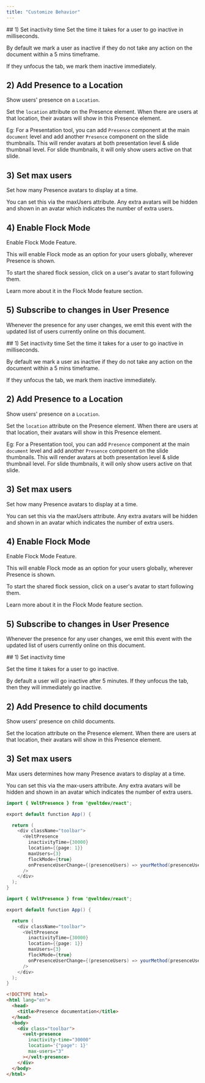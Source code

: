 ```yaml
---
title: "Customize Behavior"
---
```


<Tabs>
  <Tab title="React">
## 1) Set inactivity time
Set the time it takes for a user to go inactive in milliseconds.

By default we mark a user as inactive if they do not take any action on the document within a 5 mins timeframe.

If they unfocus the tab, we mark them inactive immediately.

## 2) Add Presence to a Location

Show users' presence on a `Location`.

Set the `location` attribute on the Presence element. When there are users at that location, their avatars will show in this Presence element.

Eg: For a Presentation tool, you can add `Presence` component at the main `document` level and add another `Presence` component on the slide thumbnails. This will render avatars at both presentation level & slide thumbnail level. For slide thumbnails, it will only show users active on that slide.

## 3) Set max users

Set how many Presence avatars to display at a time.

You can set this via the maxUsers attribute. Any extra avatars will be hidden and shown in an avatar which indicates the number of extra users.

## 4) Enable Flock Mode

Enable Flock Mode Feature.

This will enable Flock mode as an option for your users globally, wherever Presence is shown.

To start the shared flock session, click on a user's avatar to start following them.

Learn more about it in the Flock Mode feature section.

## 5) Subscribe to changes in User Presence

Whenever the presence for any user changes, we emit this event with the updated list of users currently online on this document.

  </Tab>
  <Tab title="Next.js">
## 1) Set inactivity time
Set the time it takes for a user to go inactive in milliseconds.

By default we mark a user as inactive if they do not take any action on the document within a 5 mins timeframe.

If they unfocus the tab, we mark them inactive immediately.

## 2) Add Presence to a Location

Show users' presence on a `Location`.

Set the `location` attribute on the Presence element. When there are users at that location, their avatars will show in this Presence element.

Eg: For a Presentation tool, you can add `Presence` component at the main `document` level and add another `Presence` component on the slide thumbnails. This will render avatars at both presentation level & slide thumbnail level. For slide thumbnails, it will only show users active on that slide.

## 3) Set max users

Set how many Presence avatars to display at a time.

You can set this via the maxUsers attribute. Any extra avatars will be hidden and shown in an avatar which indicates the number of extra users.

## 4) Enable Flock Mode

Enable Flock Mode Feature.

This will enable Flock mode as an option for your users globally, wherever Presence is shown.

To start the shared flock session, click on a user's avatar to start following them.

Learn more about it in the Flock Mode feature section.

## 5) Subscribe to changes in User Presence

Whenever the presence for any user changes, we emit this event with the updated list of users currently online on this document.

  </Tab>
    <Tab title="HTML">
## 1) Set inactivity time

Set the time it takes for a user to go inactive.

By default a user will go inactive after 5 minutes. If they unfocus the tab, then they will immediately go inactive.

## 2) Add Presence to child documents

Show users' presence on child documents.

Set the location attribute on the Presence element. When there are users at that location, their avatars will show in this Presence element.

## 3) Set max users

Max users determines how many Presence avatars to display at a time.

You can set this via the max-users attribute. Any extra avatars will be hidden and shown in an avatar which indicates the number of extra users.

  </Tab>
</Tabs>

<RequestExample>

```java React
import { VeltPresence } from '@veltdev/react';

export default function App() {

  return (
    <div className="toolbar">
      <VeltPresence
        inactivityTime={30000}
        location={{page: 1}}
        maxUsers={3}
        flockMode={true}
        onPresenceUserChange={(presenceUsers) => yourMethod(presenceUsers)}
      />
    </div>
  );
}
```

```java Next.js
import { VeltPresence } from '@veltdev/react';

export default function App() {

  return (
    <div className="toolbar">
      <VeltPresence
        inactivityTime={30000}
        location={{page: 1}}
        maxUsers={3}
        flockMode={true}
        onPresenceUserChange={(presenceUsers) => yourMethod(presenceUsers)}
      />
    </div>
  );
}
```

```html HTML
<!DOCTYPE html>
<html lang="en">
  <head>
    <title>Presence documentation</title>
  </head>
  <body>
    <div class="toolbar">
      <velt-presence
        inactivity-time="30000"
        location='{"page": 1}'
        max-users="3"
      ></velt-presence>
    </div>
  </body>
</html>
```

</RequestExample>
